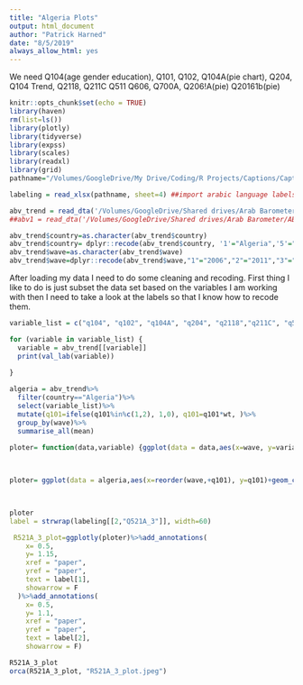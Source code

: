 ```yaml
---
title: "Algeria Plots"
output: html_document
author: "Patrick Harned"
date: "8/5/2019"
always_allow_html: yes
---
```



We need Q104(age gender education), Q101, Q102, Q104A(pie chart), Q204, Q104 Trend, Q2118, Q211C Q511 Q606, Q700A, Q206!A(pie) Q20161b(pie) 
```r
knitr::opts_chunk$set(echo = TRUE)
library(haven)
rm(list=ls())
library(plotly)
library(tidyverse)
library(expss)
library(scales)
library(readxl)
library(grid)
pathname="/Volumes/GoogleDrive/My Drive/Coding/R Projects/Captions/Captions and Titles.xlsx"

labeling = read_xlsx(pathname, sheet=4) ##import arabic language labels from an excel sheet. this is to ensure 

abv_trend = read_dta('/Volumes/GoogleDrive/Shared drives/Arab Barometer/AB5/Data/BBC/ABI_ABV_Trend_BBC.dta')
##abv1 = read_dta('/Volumes/GoogleDrive/Shared drives/Arab Barometer/AB5/Data/Release Data/ABV_Crossectional_Data_Release_ENG.dta')

abv_trend$country=as.character(abv_trend$country)
abv_trend$country= dplyr::recode(abv_trend$country, '1'="Algeria",'5'="Egypt",'7' = "Iraq", '8'="Jordan",'9'="Kuwait", '10'="Lebanon",'11'="Libya", '13'="Morocco",'15'="Palestine",'19'="Sudan",'21'="Tunisia",'22'="Yemen")
abv_trend$wave=as.character(abv_trend$wave)
abv_trend$wave=dplyr::recode(abv_trend$wave,"1"="2006","2"="2011","3"="2013","4"="2016","5"="2019")
```

After loading my data I need to do some cleaning and recoding. First thing I like to do is just subset the data set based on the variables I am working with then I need to take a look at the labels so that I know how to recode them. 

```r

variable_list = c("q104", "q102", "q104A", "q204", "q2118","q211C", "q511", "q606", "q700A", "q2061A", "q2061B")

for (variable in variable_list) {
  variable = abv_trend[[variable]]
  print(val_lab(variable))
  
}

algeria = abv_trend%>%
  filter(country=="Algeria")%>%
  select(variable_list)%>%
  mutate(q101=ifelse(q101%in%c(1,2), 1,0), q101=q101*wt, )%>%
  group_by(wave)%>%
  summarise_all(mean)
```


```r
ploter= function(data,variable) {ggplot(data = data,aes(x=wave, y=variable, group=1))+geom_line(aes(group=1))+theme_bw()+theme(legend.title  = element_blank(), legend.position = "bottom", legend.direction = "horizontal",axis.text.y = element_text(angle = 45),panel.grid.major = element_blank(), panel.grid.minor = element_blank()) +scale_fill_manual(values=c('#2096BA','#21718A')) +xlab("Country")+ylab("Wave")+ theme(plot.margin = unit(c(1,1,1,1), "cm"),axis.title.y  = element_text(vjust=-0.5))}

               
               
ploter= ggplot(data = algeria,aes(x=reorder(wave,+q101), y=q101)+geom_col(position = "dodge")+ coord_flip()+theme_bw()+theme(legend.title  = element_blank(), legend.position = "bottom", legend.direction = "horizontal",axis.text.y = element_text(angle = 45),panel.grid.major = element_blank(), panel.grid.minor = element_blank()) +scale_fill_manual(values=c('#2096BA','#21718A')) +xlab("Country")+ylab("Percent")+ theme(plot.margin = unit(c(1,1,1,1), "cm"),axis.title.y  = element_text(vjust=-0.5)) 
              


ploter
label = strwrap(labeling[[2,"Q521A_3"]], width=60)

 R521A_3_plot=ggplotly(ploter)%>%add_annotations(
    x= 0.5,
    y= 1.15,
    xref = "paper",
    yref = "paper",
    text = label[1],
    showarrow = F
  )%>%add_annotations(
    x= 0.5,
    y= 1.1,
    xref = "paper",
    yref = "paper",
    text = label[2],
    showarrow = F)

R521A_3_plot
orca(R521A_3_plot, "R521A_3_plot.jpeg")
```


